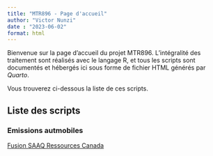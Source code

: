 ```yaml
---
title: "MTR896 - Page d'accueil"
author: "Victor Nunzi"
date : "2023-06-02"
format: html
---
```


Bienvenue sur la page d'accueil du projet MTR896. L'intégralité des traitement sont réalisés avec le langage R, et tous les scripts sont documentés et hébergés ici sous forme de fichier HTML générés par *Quarto*.

Vous trouverez ci-dessous la liste de ces scripts.

## Liste des scripts {-}

### Emissions autmobiles {-}

[Fusion SAAQ Ressources Canada](https://vic0sss.github.io/MTR896/emissionsAutomobiles/fusion_SAAQ_RessourcesCanada.html)
